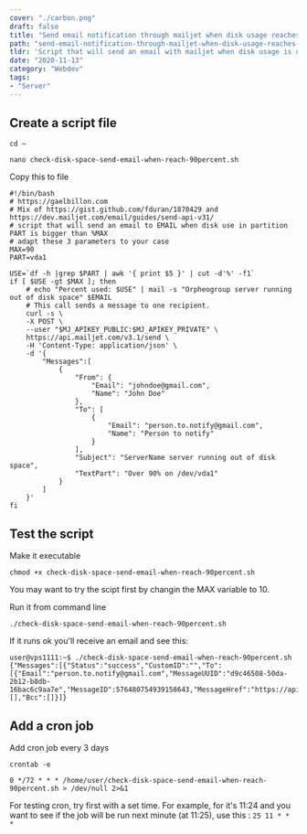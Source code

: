 ---
cover: "./carbon.png"
draft: false
title: "Send email notification through mailjet when disk usage reaches 90 percent"
path: "send-email-notification-through-mailjet-when-disk-usage-reaches-90-percent"
tldr: 'Script that will send an email with mailjet when disk usage is over 90%'
date: "2020-11-13"
category: "Webdev"
tags:
- "Server"
---

## Create a script file

`cd ~`

`nano check-disk-space-send-email-when-reach-90percent.sh`

Copy this to file

```shell
#!/bin/bash
# https://gaelbillon.com
# Mix of https://gist.github.com/fduran/1870429 and https://dev.mailjet.com/email/guides/send-api-v31/
# script that will send an email to EMAIL when disk use in partition PART is bigger than %MAX
# adapt these 3 parameters to your case
MAX=90
PART=vda1

USE=`df -h |grep $PART | awk '{ print $5 }' | cut -d'%' -f1`
if [ $USE -gt $MAX ]; then
    # echo "Percent used: $USE" | mail -s "Orpheogroup server running out of disk space" $EMAIL
    # This call sends a message to one recipient.
    curl -s \
    -X POST \
    --user "$MJ_APIKEY_PUBLIC:$MJ_APIKEY_PRIVATE" \
    https://api.mailjet.com/v3.1/send \
    -H 'Content-Type: application/json' \
    -d '{
        "Messages":[
            {
                "From": {
                    "Email": "johndoe@gmail.com",
                    "Name": "John Doe"
                },
                "To": [
                    {
                        "Email": "person.to.notify@gmail.com",
                        "Name": "Person to notify"
                    }
                ],
                "Subject": "ServerName server running out of disk space",
                "TextPart": "Over 90% on /dev/vda1"
            }
        ]
    }'
fi
```



## Test the script

Make it executable

`chmod +x check-disk-space-send-email-when-reach-90percent.sh`

You may want to try the scipt first by changin the MAX variable to 10.

Run it from command line 

`./check-disk-space-send-email-when-reach-90percent.sh`

If it runs ok you'll receive an email and see this: 

```shell
user@vps1111:~$ ./check-disk-space-send-email-when-reach-90percent.sh
{"Messages":[{"Status":"success","CustomID":"","To":[{"Email":"person.to.notify@gmail.com","MessageUUID":"d9c46508-50da-2b12-b8db-16bac6c9aa7e","MessageID":576480754939158643,"MessageHref":"https://api.mailjet.com/v3/REST/message/576480754939158643"}],"Cc":[],"Bcc":[]}]}
```



## Add a cron job

Add cron job every 3 days

`crontab -e`

`0 */72 * * * /home/user/check-disk-space-send-email-when-reach-90percent.sh > /dev/null 2>&1`

For testing cron, try first with a set time. For example, for it's 11:24 and you want to see if the job will be run next minute (at 11:25), use this : `25 11 * * *`

